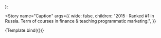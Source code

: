 


<!--👇 The title prop determines where your story goes in the story list -->

<Meta title="@cv/components/texts" component={Component} />

<!--👇 We create a “template” of how args map to rendering -->

  <PaperPreview wide={wide}>
    <Component {...args} />
  </PaperPreview>
);

<!-- 👇 The args you need here will depend on your component -->

<Story
  name="Caption"
  args={{
    wide: false,
    children:
      "2015 · Ranked #1 in Russia. Term of courses in finance & teaching programmatic marketing.",
  }}
>
  {Template.bind({})}
</Story>
